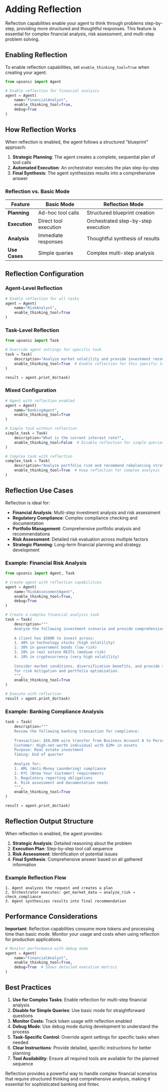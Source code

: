 # Adding Reflection

Reflection capabilities enable your agent to think through problems step-by-step, providing more structured and thoughtful responses. This feature is essential for complex financial analysis, risk assessment, and multi-step problem solving.

## Enabling Reflection

To enable reflection capabilities, set `enable_thinking_tool=True` when creating your agent:

```python
from upsonic import Agent

# Enable reflection for financial analysis
agent = Agent(
    name="FinancialAnalyst",
    enable_thinking_tool=True,
    debug=True
)
```

## How Reflection Works

When reflection is enabled, the agent follows a structured "blueprint" approach:

1. **Strategic Planning**: The agent creates a complete, sequential plan of tool calls
2. **Automated Execution**: An orchestrator executes the plan step-by-step
3. **Final Synthesis**: The agent synthesizes results into a comprehensive answer

### Reflection vs. Basic Mode

| Feature | Basic Mode | Reflection Mode |
|---------|------------|-----------------|
| **Planning** | Ad-hoc tool calls | Structured blueprint creation |
| **Execution** | Direct tool execution | Orchestrated step-by-step execution |
| **Analysis** | Immediate responses | Thoughtful synthesis of results |
| **Use Cases** | Simple queries | Complex multi-step analysis |

## Reflection Configuration

### Agent-Level Reflection

```python
# Enable reflection for all tasks
agent = Agent(
    name="RiskAnalyst",
    enable_thinking_tool=True
)
```

### Task-Level Reflection

```python
from upsonic import Task

# Override agent settings for specific task
task = Task(
    description="Analyze market volatility and provide investment recommendations",
    enable_thinking_tool=True  # Enable reflection for this specific task
)

result = agent.print_do(task)
```

### Mixed Configuration

```python
# Agent with reflection enabled
agent = Agent(
    name="BankingAgent",
    enable_thinking_tool=True
)

# Simple task without reflection
simple_task = Task(
    description="What is the current interest rate?",
    enable_thinking_tool=False  # Disable reflection for simple queries
)

# Complex task with reflection
complex_task = Task(
    description="Analyze portfolio risk and recommend rebalancing strategy",
    enable_thinking_tool=True  # Keep reflection for complex analysis
)
```

## Reflection Use Cases

Reflection is ideal for:

- **Financial Analysis**: Multi-step investment analysis and risk assessment
- **Regulatory Compliance**: Complex compliance checking and documentation
- **Portfolio Management**: Comprehensive portfolio analysis and recommendations
- **Risk Assessment**: Detailed risk evaluation across multiple factors
- **Strategic Planning**: Long-term financial planning and strategy development

### Example: Financial Risk Analysis

```python
from upsonic import Agent, Task

# Create agent with reflection capabilities
agent = Agent(
    name="RiskAssessmentAgent",
    enable_thinking_tool=True,
    debug=True
)

# Create a complex financial analysis task
task = Task(
    description="""
    Analyze the following investment scenario and provide comprehensive risk assessment:
    
    A client has $500K to invest across:
    1. 40% in technology stocks (high volatility)
    2. 30% in government bonds (low risk)
    3. 20% in real estate REITs (medium risk)
    4. 10% in cryptocurrency (very high volatility)
    
    Consider market conditions, diversification benefits, and provide specific recommendations
    for risk mitigation and portfolio optimization.
    """,
    enable_thinking_tool=True
)

# Execute with reflection
result = agent.print_do(task)
```

### Example: Banking Compliance Analysis

```python
task = Task(
    description="""
    Review the following banking transaction for compliance:
    
    Transaction: $50,000 wire transfer from Business Account A to Personal Account B
    Customer: High-net-worth individual with $2M+ in assets
    Purpose: Real estate investment
    Timing: End of quarter
    
    Analyze for:
    1. AML (Anti-Money Laundering) compliance
    2. KYC (Know Your Customer) requirements
    3. Regulatory reporting obligations
    4. Risk assessment and documentation needs
    """,
    enable_thinking_tool=True
)

result = agent.print_do(task)
```

## Reflection Output Structure

When reflection is enabled, the agent provides:

1. **Strategic Analysis**: Detailed reasoning about the problem
2. **Execution Plan**: Step-by-step tool call sequence
3. **Risk Assessment**: Identification of potential issues
4. **Final Synthesis**: Comprehensive answer based on all gathered information

### Example Reflection Flow

```
1. Agent analyzes the request and creates a plan
2. Orchestrator executes: get_market_data → analyze_risk → check_compliance
3. Agent synthesizes results into final recommendation
```

## Performance Considerations

**Important**: Reflection capabilities consume more tokens and processing time than basic mode. Monitor your usage and costs when using reflection for production applications.

```python
# Monitor performance with debug mode
agent = Agent(
    name="FinancialAnalyst",
    enable_thinking_tool=True,
    debug=True  # Shows detailed execution metrics
)
```

## Best Practices

1. **Use for Complex Tasks**: Enable reflection for multi-step financial analysis
2. **Disable for Simple Queries**: Use basic mode for straightforward questions
3. **Monitor Costs**: Track token usage with reflection enabled
4. **Debug Mode**: Use debug mode during development to understand the process
5. **Task-Specific Control**: Override agent settings for specific tasks when needed
6. **Clear Instructions**: Provide detailed, specific instructions for better planning
7. **Tool Availability**: Ensure all required tools are available for the planned sequence

Reflection provides a powerful way to handle complex financial scenarios that require structured thinking and comprehensive analysis, making it essential for sophisticated banking and fintec